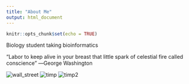 ```yaml
---
title: "About Me"
output: html_document
---
```


```r
knitr::opts_chunk$set(echo = TRUE)
```

Biology student taking bioinformatics

“Labor to keep alive in your breast that little spark of celestial fire called conscience” ―George Washington

![wall_street](website_data/pictures/wall_street.jpg)
![timp](website_data/pictures/timp.JPG)
![timp2](website_data/pictures/timp2.jpg)